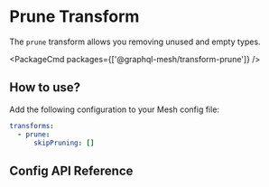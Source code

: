 
# Prune Transform

The `prune` transform allows you removing unused and empty types.

<PackageCmd packages={['@graphql-mesh/transform-prune']} />

## How to use?

Add the following configuration to your Mesh config file:

```yaml filename=".meshrc.yaml" {2-3}
transforms:
  - prune:
      skipPruning: []
```

## Config API Reference


<API />
